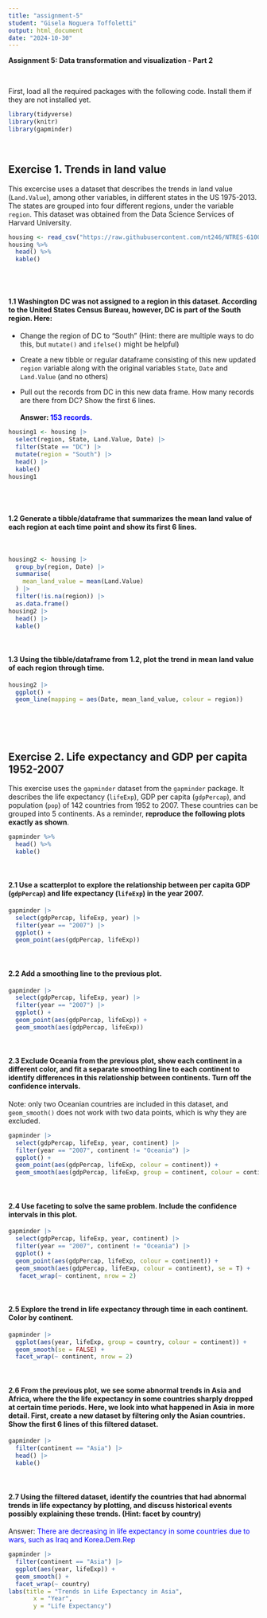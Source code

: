 ```yaml
---
title: "assignment-5"
student: "Gisela Noguera Toffoletti"
output: html_document
date: "2024-10-30"
---
```


**Assignment 5: Data transformation and visualization - Part 2**

<br>

First, load all the required packages with the following code. Install
them if they are not installed yet.

```r
library(tidyverse)
library(knitr)
library(gapminder)
```

<br>

## Exercise 1. Trends in land value

This excercise uses a dataset that describes the trends in land value
(`Land.Value`), among other variables, in different states in the US
1975-2013. The states are grouped into four different regions, under the
variable `region`. This dataset was obtained from the Data Science
Services of Harvard University.

```r
housing <- read_csv("https://raw.githubusercontent.com/nt246/NTRES-6100-data-science/master/datasets/landdata_states.csv")
housing %>%
  head() %>% 
  kable() 
```

<br>
<br>

#### 1.1 Washington DC was not assigned to a region in this dataset. According to the United States Census Bureau, however, DC is part of the South region. Here:

- Change the region of DC to “South” (Hint: there are multiple ways to do this, but `mutate()` and `ifelse()` might be helpful)

- Create a new tibble or regular dataframe consisting of this new updated `region` variable along with the original variables `State`, `Date` and `Land.Value` (and no others)

- Pull out the records from DC in this new data frame. How many records are there from DC? Show the first 6 lines.
<br>
<br>
**Answer: <span style="color:blue"> 153 records. </span>**

```r
housing1 <- housing |> 
  select(region, State, Land.Value, Date) |> 
  filter(State == "DC") |> 
  mutate(region = "South") |> 
  head() |> 
  kable()
housing1
```
<br>
<br>

#### 1.2 Generate a tibble/dataframe that summarizes the mean land value of each region at each time point and show its first 6 lines.
<br>

```r
housing2 <- housing |> 
  group_by(region, Date) |> 
  summarise(
    mean_land_value = mean(Land.Value)
  ) |> 
  filter(!is.na(region)) |> 
  as.data.frame()
housing2 |>
  head() |> 
  kable() 
```
<br>

#### 1.3 Using the tibble/dataframe from 1.2, plot the trend in mean land value of each region through time.

```r
housing2 |> 
  ggplot() +
  geom_line(mapping = aes(Date, mean_land_value, colour = region))
```

<br>
<br>
<br>

## Exercise 2. Life expectancy and GDP per capita 1952-2007

This exercise uses the `gapminder` dataset from the `gapminder` package.
It describes the life expectancy (`lifeExp`), GDP per capita
(`gdpPercap`), and population (`pop`) of 142 countries from 1952 to
2007. These countries can be grouped into 5 continents. As a reminder,
**reproduce the following plots exactly as shown**.

```r
gapminder %>% 
  head() %>% 
  kable()
```

<br>

#### 2.1 Use a scatterplot to explore the relationship between per capita GDP (`gdpPercap`) and life expectancy (`lifeExp`) in the year 2007.

```r
gapminder |> 
  select(gdpPercap, lifeExp, year) |>
  filter(year == "2007") |> 
  ggplot() +
  geom_point(aes(gdpPercap, lifeExp))
```

<br>

#### 2.2 Add a smoothing line to the previous plot.

```r
gapminder |> 
  select(gdpPercap, lifeExp, year) |>
  filter(year == "2007") |> 
  ggplot() +
  geom_point(aes(gdpPercap, lifeExp)) +
  geom_smooth(aes(gdpPercap, lifeExp))
```


<br>

#### 2.3 Exclude Oceania from the previous plot, show each continent in a different color, and fit a separate smoothing line to each continent to identify differences in this relationship between continents. Turn off the confidence intervals.

Note: only two Oceanian countries are included in this dataset, and
`geom_smooth()` does not work with two data points, which is why they
are excluded.

```r
gapminder |> 
  select(gdpPercap, lifeExp, year, continent) |>
  filter(year == "2007", continent != "Oceania") |> 
  ggplot() +
  geom_point(aes(gdpPercap, lifeExp, colour = continent)) +
  geom_smooth(aes(gdpPercap, lifeExp, group = continent, colour = continent), se = F)
```


<br>

#### 2.4 Use faceting to solve the same problem. Include the confidence intervals in this plot.

```r
gapminder |> 
  select(gdpPercap, lifeExp, year, continent) |>
  filter(year == "2007", continent != "Oceania") |> 
  ggplot() +
  geom_point(aes(gdpPercap, lifeExp, colour = continent)) +
  geom_smooth(aes(gdpPercap, lifeExp, colour = continent), se = T) +
   facet_wrap(~ continent, nrow = 2)
```

<br>

#### 2.5 Explore the trend in life expectancy through time in each continent. Color by continent.

```r
gapminder |> 
  ggplot(aes(year, lifeExp, group = country, colour = continent)) +
  geom_smooth(se = FALSE) +
  facet_wrap(~ continent, nrow = 2)
```


<br>

#### 2.6 From the previous plot, we see some abnormal trends in Asia and Africa, where the the life expectancy in some countries sharply dropped at certain time periods. Here, we look into what happened in Asia in more detail. First, create a new dataset by filtering only the Asian countries. Show the first 6 lines of this filtered dataset.

```r
gapminder |> 
  filter(continent == "Asia") |> 
  head() |> 
  kable()
```

<br>

#### 2.7 Using the filtered dataset, identify the countries that had abnormal trends in life expectancy **by plotting**, and discuss historical events possibly explaining these trends. (Hint: facet by country)

Answer: <span style="color:blue"> There are decreasing in life expectancy in some countries due to
wars, such as Iraq and Korea.Dem.Rep</span>

```r
gapminder |> 
  filter(continent == "Asia") |> 
  ggplot(aes(year, lifeExp)) +
  geom_smooth() +
  facet_wrap(~ country)
labs(title = "Trends in Life Expectancy in Asia",
       x = "Year",
       y = "Life Expectancy")
```
<br> 



